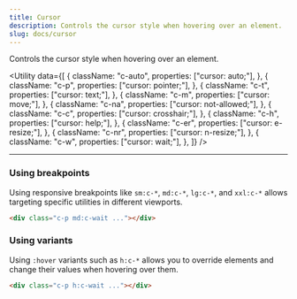 ```yaml
---
title: Cursor
description: Controls the cursor style when hovering over an element.
slug: docs/cursor
---
```


Controls the cursor style when hovering over an element.

<Utility
  data={[
    {
      className: "c-auto",
      properties: ["cursor: auto;"],
    },
    {
      className: "c-p",
      properties: ["cursor: pointer;"],
    },
    {
      className: "c-t",
      properties: ["cursor: text;"],
    },
    {
      className: "c-m",
      properties: ["cursor: move;"],
    },
    {
      className: "c-na",
      properties: ["cursor: not-allowed;"],
    },
    {
      className: "c-c",
      properties: ["cursor: crosshair;"],
    },
    {
      className: "c-h",
      properties: ["cursor: help;"],
    },
    {
      className: "c-er",
      properties: ["cursor: e-resize;"],
    },
    {
      className: "c-nr",
      properties: ["cursor: n-resize;"],
    },
    {
      className: "c-w",
      properties: ["cursor: wait;"],
    },
  ]}
/>

---

### Using breakpoints

Using responsive breakpoints like `sm:c-*`, `md:c-*`, `lg:c-*`, and `xxl:c-*` allows targeting specific utilities in different viewports.

```html "md:c-wait"
<div class="c-p md:c-wait ..."></div>
```

### Using variants

Using `:hover` variants such as `h:c-*` allows you to override elements and change their values when hovering over them.

```html "h:c-wait"
<div class="c-p h:c-wait ..."></div>
```
